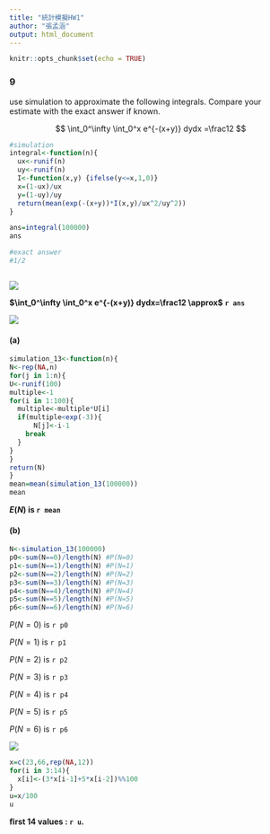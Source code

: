 ```yaml
---
title: "統計模擬HW1"
author: "張孟涵"
output: html_document
---
```


```r
knitr::opts_chunk$set(echo = TRUE)
```

### 9
use simulation to approximate the following integrals. Compare your estimate with the exact answer if known. 

$$
  \int_0^\infty \int_0^x e^{-(x+y)} dydx =\frac12
$$


```r
#simulation
integral<-function(n){
  ux<-runif(n)
  uy<-runif(n)
  I<-function(x,y) {ifelse(y<=x,1,0)}
  x=(1-ux)/ux
  y=(1-uy)/uy
  return(mean(exp(-(x+y))*I(x,y)/ux^2/uy^2))
}

ans=integral(100000)
ans

#exact answer
#1/2



```

![](https://i.imgur.com/7ScdMAP.jpg)

**$\int_0^\infty \int_0^x e^{-(x+y)} dydx=\frac12 \approx$ `r ans`**




![](https://i.imgur.com/RXXPsxu.png)

#### (a)
```r
simulation_13<-function(n){
N<-rep(NA,n)
for(j in 1:n){
U<-runif(100)
multiple<-1
for(i in 1:100){
  multiple<-multiple*U[i]
  if(multiple<exp(-3)){
      N[j]<-i-1
    break
  }
}
}
return(N)
}
mean=mean(simulation_13(100000))
mean
```
**$E(N)$ is `r mean`**

#### (b)

```r
N<-simulation_13(100000)
p0<-sum(N==0)/length(N) #P(N=0)
p1<-sum(N==1)/length(N) #P(N=1)
p2<-sum(N==2)/length(N) #P(N=2)
p3<-sum(N==3)/length(N) #P(N=3)
p4<-sum(N==4)/length(N) #P(N=4)
p5<-sum(N==5)/length(N) #P(N=5)
p6<-sum(N==6)/length(N) #P(N=6)

```

$P(N =0)$ is `r p0`

$P(N =1)$ is `r p1`

$P(N =2)$ is `r p2`

$P(N =3)$ is `r p3`

$P(N =4)$ is `r p4`

$P(N =5)$ is `r p5`

$P(N =6)$ is `r p6`





![](https://i.imgur.com/7RZrFTd.png)

```r
x=c(23,66,rep(NA,12))
for(i in 3:14){
  x[i]<-(3*x[i-1]+5*x[i-2])%%100
}
u=x/100
u
```
**ﬁrst 14 values :   `r u`.**
